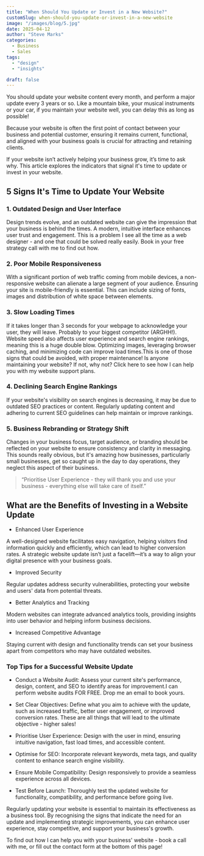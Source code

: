 ```yaml
---
title: "When Should You Update or Invest in a New Website?"
customSlug: when-should-you-update-or-invest-in-a-new-website
image: "/images/blog/5.jpg"
date: 2025-04-12
author: "Steve Marks"
categories:
  - Business
  - Sales
tags:
  - "design"
  - "insights"

draft: false
---
```


You should update your website content every month, and perform a major update every 3 years or so. Like a mountain bike, your musical instruments or your car, if you maintain your website well, you can delay this as long as possible! 

Because your website is often the first point of contact between your business and potential customer, ensuring it remains current, functional, and aligned with your business goals is crucial for attracting and retaining clients. 

If your website isn’t actively helping your business grow, it’s time to ask why. This article explores the indicators that signal it's time to update or invest in your website.​

## 5 Signs It's Time to Update Your Website

### 1. Outdated Design and User Interface

Design trends evolve, and an outdated website can give the impression that your business is behind the times. A modern, intuitive interface enhances user trust and engagement.​ This is a problem I see all the time as a web designer - and one that could be solved really easily. Book in your free strategy call with me to find out how.                                    

### 2. Poor Mobile Responsiveness

With a significant portion of web traffic coming from mobile devices, a non-responsive website can alienate a large segment of your audience. Ensuring your site is mobile-friendly is essential.​ This can include sizing of fonts, images and distribution of white space between elements.                

### 3. Slow Loading Times

If it takes longer than 3 seconds for your webpage to acknowledge your user, they will leave. Probably to your biggest competitor (ARGHH!). Website speed also affects user experience and search engine rankings, meaning this is a huge double blow. Optimizing images, leveraging browser caching, and minimizing code can improve load times.​This is one of those signs that could be avoided, with proper maintenance! Is anyone maintaining your website? If not, why not? Click here to see how I can help you with my website support plans.                                        

### 4. Declining Search Engine Rankings

If your website's visibility on search engines is decreasing, it may be due to outdated SEO practices or content. Regularly updating content and adhering to current SEO guidelines can help maintain or improve rankings.​

### 5. Business Rebranding or Strategy Shift

Changes in your business focus, target audience, or branding should be reflected on your website to ensure consistency and clarity in messaging.​This sounds really obvious, but it's amazing how businesses, particularly small businesses, get so caught up in the day to day operations, they neglect this aspect of their business.

> “Prioritise User Experience - they will thank you and use your business - everything else will take care of itself.”                   

## What are the Benefits of Investing in a Website Update

- Enhanced User Experience

A well-designed website facilitates easy navigation, helping visitors find information quickly and efficiently, which can lead to higher conversion rates. ​A strategic website update isn’t just a facelift—it’s a way to align your digital presence with your business goals. 

- Improved Security

Regular updates address security vulnerabilities, protecting your website and users' data from potential threats.​

- Better Analytics and Tracking

Modern websites can integrate advanced analytics tools, providing insights into user behavior and helping inform business decisions.​

- Increased Competitive Advantage

Staying current with design and functionality trends can set your business apart from competitors who may have outdated websites.​

<ImageList>
  <ImageItem
    width="1/2"
    imageSrc="/images/gallery/3.jpg"
    imageAlt="example alt text"
  />
  <ImageItem
    width="1/2"
    imageSrc="/images/gallery/4.jpg"
    imageAlt="example alt text"
  />
</ImageList>

### Top Tips for a Successful Website Update

- Conduct a Website Audit: Assess your current site's performance, design, content, and SEO to identify areas for improvement.​I can perform website audits FOR FREE. Drop me an email to book yours.                

- Set Clear Objectives: Define what you aim to achieve with the update, such as increased traffic, better user engagement, or improved conversion rates.​ These are all things that will lead to the ultimate objective - higher sales!              

- Prioritise User Experience: Design with the user in mind, ensuring intuitive navigation, fast load times, and accessible content.​

- Optimise for SEO: Incorporate relevant keywords, meta tags, and quality content to enhance search engine visibility.​

- Ensure Mobile Compatibility: Design responsively to provide a seamless experience across all devices.​

- Test Before Launch: Thoroughly test the updated website for functionality, compatibility, and performance before going live.

Regularly updating your website is essential to maintain its effectiveness as a business tool. By recognising the signs that indicate the need for an update and implementing strategic improvements, you can enhance user experience, stay competitive, and support your business's growth.​

To find out how I can help you with your business' website - book a call with me, or fill out the contact form at the bottom of this page!                              

